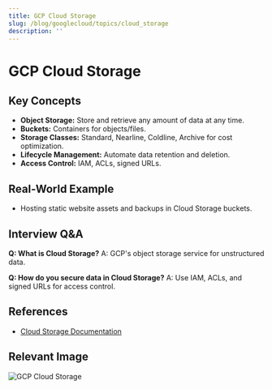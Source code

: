 ```yaml
---
title: GCP Cloud Storage
slug: /blog/googlecloud/topics/cloud_storage
description: ''
---
```

# GCP Cloud Storage

## Key Concepts
- **Object Storage:** Store and retrieve any amount of data at any time.
- **Buckets:** Containers for objects/files.
- **Storage Classes:** Standard, Nearline, Coldline, Archive for cost optimization.
- **Lifecycle Management:** Automate data retention and deletion.
- **Access Control:** IAM, ACLs, signed URLs.

## Real-World Example
- Hosting static website assets and backups in Cloud Storage buckets.

## Interview Q&A
**Q: What is Cloud Storage?**
A: GCP's object storage service for unstructured data.

**Q: How do you secure data in Cloud Storage?**
A: Use IAM, ACLs, and signed URLs for access control.

## References
- [Cloud Storage Documentation](https://cloud.google.com/storage/docs)

## Relevant Image
![GCP Cloud Storage](https://cloud.google.com/images/products/storage/cloud-storage-diagram.png)

